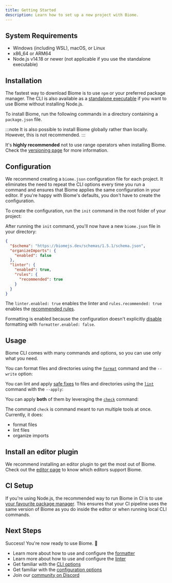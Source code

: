 ```yaml
---
title: Getting Started
description: Learn how to set up a new project with Biome.
---
```



## System Requirements

- Windows (including WSL), macOS, or Linux
- x86_64 or ARM64
- Node.js v14.18 or newer (not applicable if you use the standalone executable)

## Installation

The fastest way to download Biome is to use `npm` or your preferred package manager. The CLI is also available as a [standalone executable](/guides/manual-installation) if you want to use Biome without installing Node.js.

To install Biome, run the following commands in a directory containing a `package.json` file.

<PackageManagerCommand
  npm="install --save-dev --save-exact @biomejs/biome"
  pnpm="add --save-dev --save-exact @biomejs/biome"
  yarn="add --dev --exact @biomejs/biome"
  bun="add --dev --exact @biomejs/biome"
/>

:::note
It is also possible to install Biome globally rather than locally.
However, this is not recommended.
:::

It's **highly recommended** not to use range operators when installing Biome.
Check the [versioning page](/internals/versioning/) for more information.

## Configuration

We recommend creating a `biome.json` configuration file for each project.
It eliminates the need to repeat the CLI options every time you run a command and ensures that Biome applies the same configuration in your editor. If you're happy with Biome's defaults, you don't have to create the configuration.

To create the configuration, run the `init` command in the root folder of your project:

<PackageManagerBiomeCommand command="init" />

After running the `init` command, you'll now have a new `biome.json` file in your directory:

```json title="biome.json"
{
  "$schema": "https://biomejs.dev/schemas/1.5.1/schema.json",
  "organizeImports": {
    "enabled": false
  },
  "linter": {
    "enabled": true,
    "rules": {
      "recommended": true
    }
  }
}
```

The `linter.enabled: true` enables the linter and `rules.recommended: true` enables the [recommended rules](/linter/rules/).

Formatting is enabled because the configuration doesn't explicitly [disable](/reference/configuration/#formatterenabled) formatting with `formatter.enabled: false`.

## Usage

Biome CLI comes with many commands and options, so you can use only what you need.

You can format files and directories using the [`format`](/reference/cli#biome-format) command and the `--write` option:

<PackageManagerBiomeCommand command="format <files> --write" />

You can lint and apply [safe fixes](/linter#safe-fixes) to files and directories using the [`lint`](/reference/cli#biome-lint) command with the `--apply`:

<PackageManagerBiomeCommand command="lint <files>" />

You can apply **both** of them by leveraging the [`check`](/reference/cli#biome-check) command:

<PackageManagerBiomeCommand command="check --apply <files>" />

The command `check` is command meant to run multiple tools at once. Currently, it does:

- format files
- lint files
- organize imports

## Install an editor plugin

We recommend installing an editor plugin to get the most out of Biome. Check out the [editor page](/guides/integrate-in-editor) to know which editors support Biome.

## CI Setup

If you're using Node.js, the recommended way to run Biome in CI is to use [your favourite package manager](/guides/getting-started#installation).
This ensures that your CI pipeline uses the same version of Biome as you do inside the editor or when running local CLI commands.

## Next Steps

Success! You're now ready to use Biome. 🥳

- Learn more about how to use and configure the [formatter](/formatter)
- Learn more about how to use and configure the [linter](/linter)
- Get familiar with the [CLI options](/reference/cli)
- Get familiar with the [configuration options](/reference/configuration)
- Join our [community on Discord](https://discord.gg/BypW39g6Yc)
